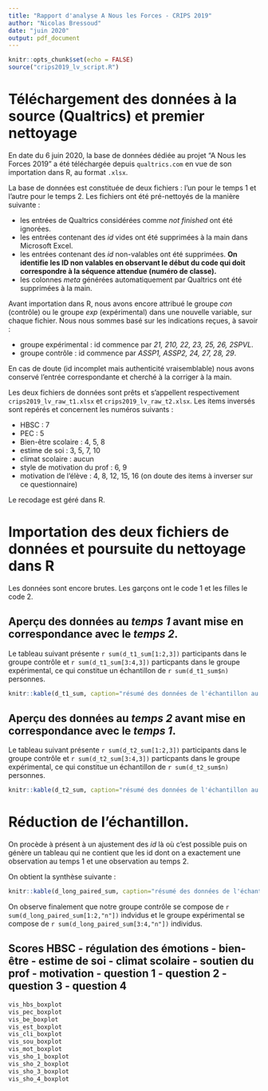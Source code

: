```yaml
---
title: "Rapport d'analyse A Nous les Forces - CRIPS 2019"
author: "Nicolas Bressoud"
date: "juin 2020"
output: pdf_document
---
```


```r
knitr::opts_chunk$set(echo = FALSE)
source("crips2019_lv_script.R")
```

# Téléchargement des données à la source (Qualtrics) et premier nettoyage

En date du 6 juin 2020, la base de données dédiée au projet "A Nous les Forces 2019" a été téléchargée depuis `qualtrics.com` en vue de son importation dans R, au format `.xlsx`.

La base de données est constituée de deux fichiers : l'un pour le temps 1 et l'autre pour le temps 2. Les fichiers ont été pré-nettoyés de la manière suivante :

- les entrées de Qualtrics considérées comme *not finished* ont été ignorées.
- les entrées contenant des *id* vides ont été supprimées à la main dans Microsoft Excel.
- les entrées contenant des *id* non-valables ont été supprimées. **On identifie les ID non valables en observant le début du code qui doit correspondre à la séquence attendue (numéro de classe).**
- les colonnes *meta* générées automatiquement par Qualtrics ont été supprimées à la main.

Avant importation dans R, nous avons encore attribué le groupe *con* (contrôle) ou le groupe *exp* (expérimental) dans une nouvelle variable, sur chaque fichier. Nous nous sommes basé sur les indications reçues, à savoir :

- groupe expérimental : id commence par *21, 210, 22, 23, 25, 26, 2SPVL*.
- groupe contrôle : id commence par *ASSP1, ASSP2, 24, 27, 28, 29*.

En cas de doute (id incomplet mais authenticité vraisemblable) nous avons conservé l'entrée correspondante et cherché à la corriger à la main.

Les deux fichiers de données sont prêts et s'appellent respectivement `crips2019_lv_raw_t1.xlsx` et `crips2019_lv_raw_t2.xlsx`.
Les items inversés sont repérés et concernent les numéros suivants :

* HBSC : 7
* PEC : 5
* Bien-être scolaire : 4, 5, 8
* estime de soi : 3, 5, 7, 10
* climat scolaire : aucun
* style de motivation du prof : 6, 9
* motivation de l'élève : 4, 8, 12, 15, 16 (on doute des items à inverser sur ce questionnaire)

Le recodage est géré dans R.

# Importation des deux fichiers de données et poursuite du nettoyage dans R

Les données sont encore brutes. Les garçons ont le code 1 et les filles le code 2.

## Aperçu des données au *temps 1* avant mise en correspondance avec le *temps 2*.

Le tableau suivant présente `r sum(d_t1_sum[1:2,3])` participants dans le groupe contrôle et `r sum(d_t1_sum[3:4,3])` particpants dans le groupe expérimental, ce qui constitue un échantillon de `r sum(d_t1_sum$n)` personnes.

```r

knitr::kable(d_t1_sum, caption="résumé des données de l'échantillon au temps 1 avant mise en lien", label="temps1")
```

## Aperçu des données au *temps 2* avant mise en correspondance avec le *temps 1*.

Le tableau suivant présente `r sum(d_t2_sum[1:2,3])` participants dans le groupe contrôle et `r sum(d_t2_sum[3:4,3])` particpants dans le groupe expérimental, ce qui constitue un échantillon de `r sum(d_t2_sum$n)` personnes. 
```r

knitr::kable(d_t2_sum, caption="résumé des données de l'échantillon au temps 2 avant mise en lien", label="temps2")
```

# Réduction de l'échantillon.

On procède à présent à un ajustement des *id* là où c'est possible puis on génère un tableau qui ne contient que les id dont on a exactement une observation au temps 1 et une observation au temps 2.

On obtient la synthèse suivante :


```r
knitr::kable(d_long_paired_sum, caption="résumé des données de l'échantillon pairé temps 1 et temps 2", label="sample_final")
```

On observe finalement que notre groupe contrôle se compose de `r sum(d_long_paired_sum[1:2,"n"])` indvidus et le groupe expérimental se compose de `r sum(d_long_paired_sum[3:4,"n"])` individus.

## Scores HBSC - régulation des émotions - bien-être - estime de soi - climat scolaire - soutien du prof - motivation - question 1 - question 2 -question 3 - question 4

```r
vis_hbs_boxplot
vis_pec_boxplot
vis_be_boxplot
vis_est_boxplot
vis_cli_boxplot
vis_sou_boxplot
vis_mot_boxplot
vis_sho_1_boxplot
vis_sho_2_boxplot
vis_sho_3_boxplot
vis_sho_4_boxplot
```

